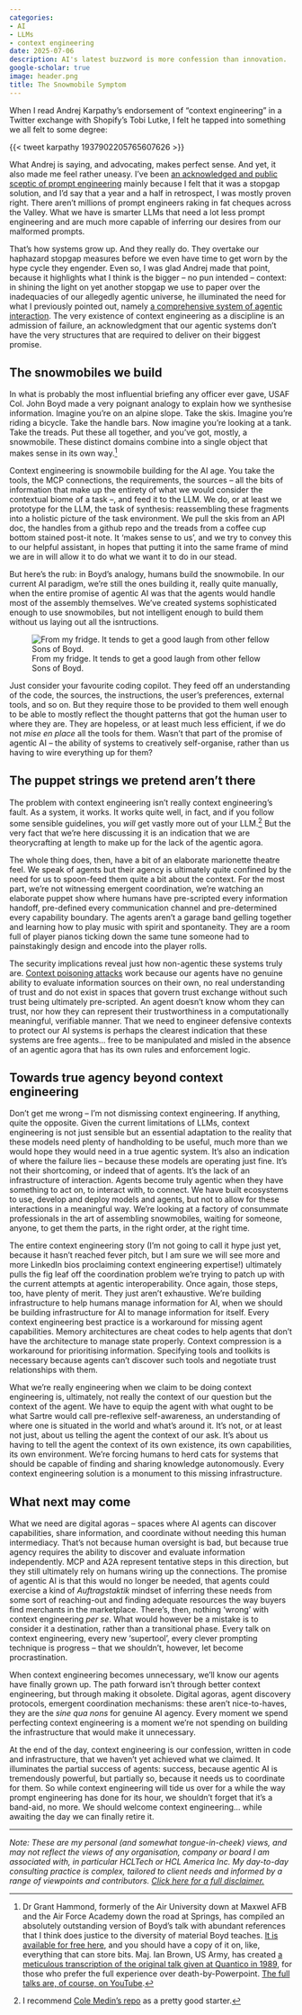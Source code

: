 ```yaml
---
categories:
- AI
- LLMs
- context engineering
date: 2025-07-06
description: AI's latest buzzword is more confession than innovation.
google-scholar: true
image: header.png
title: The Snowmobile Symptom
---
```


When I read Andrej Karpathy's endorsement of "context engineering" in a Twitter exchange with Shopify's Tobi Lutke, I felt he tapped into something we all felt to some degree:

{{< tweet karpathy 1937902205765607626 >}}

What Andrej is saying, and advocating, makes perfect sense. And yet, it also made me feel rather uneasy. I've been [an acknowledged and public sceptic of prompt engineering](https://chrisvoncsefalvay.com/posts/prompt-engineering/) mainly because I felt that it was a stopgap solution, and I'd say that a year and a half in retrospect, I was mostly proven right. There aren't millions of prompt engineers raking in fat cheques across the Valley. What we have is smarter LLMs that need a lot less prompt engineering and are much more capable of inferring our desires from our malformed prompts. 
 
That's how systems grow up. And they really do. They overtake our haphazard stopgap measures before we even have time to get worn by the hype cycle they engender. Even so, I was glad Andrej made that point, because it highlights what I think is the bigger -- no pun intended -- context: in shining the light on yet another stopgap we use to paper over the inadequacies of our allegedly agentic universe, he illuminated the need for what I previously pointed out, namely [a comprehensive system of agentic interaction](https://chrisvoncsefalvay.com/posts/agents-agora/). The very existence of context engineering as a discipline is an admission of failure, an acknowledgment that our agentic systems don't have the very structures that are required to deliver on their biggest promise.


## The snowmobiles we build

In what is probably the most influential briefing any officer ever gave, USAF Col. John Boyd made a very poignant analogy to explain how we synthesise information. Imagine you're on an alpine slope. Take the skis. Imagine you're riding a bicycle. Take the handle bars. Now imagine you're looking at a tank. Take the treads. Put these all together, and you've got, mostly, a snowmobile. These distinct domains combine into a single object that makes sense in its own way.^[Dr Grant Hammond, formerly of the Air University down at Maxwel AFB and the Air Force Academy down the road at Springs, has compiled an absolutely outstanding version of Boyd's talk with abundant references that I think does justice to the diversity of material Boyd teaches. [It is available for free here](https://www.airuniversity.af.edu/AUPress/Display/Article/1528758/a-discourse-on-winning-and-losing/), and you should have a copy of it on, like, everything that can store bits. Maj. Ian Brown, US Army, has created [a meticulous transcription of the original talk given at Quantico in 1989](https://static1.squarespace.com/static/5497331ae4b0148a6141bd47/t/5af842f8758d4615555d3f6d/1526219514965/Patterns+of+Conflict+Transcript.pdf), for those who prefer the full experience over death-by-Powerpoint. [The full talks are, of course, on YouTube](https://youtu.be/9iiQlBaGJQA?si=2iyrCETetLKZ_gdE).]

Context engineering is snowmobile building for the AI age. You take the tools, the MCP connections, the requirements, the sources -- all the bits of information that make up the entirety of what we would consider the contextual biome of a task --, and feed it to the LLM. We do, or at least we prototype for the LLM, the task of synthesis: reassembling these fragments into a holistic picture of the task environment. We pull the skis from an API doc, the handles from a github repo and the treads from a coffee cup bottom stained post-it note. It 'makes sense to us', and we try to convey this to our helpful assistant, in hopes that putting it into the same frame of mind we are in will allow it to do what we want it to do in our stead.

But here's the rub: in Boyd's analogy, humans build the snowmobile. In our current AI paradigm, we're still the ones building it, really quite manually, when the entire promise of agentic AI was that the agents would handle most of the assembly themselves. We've created systems sophisticated enough to use snowmobiles, but not intelligent enough to build them without us laying out all the isntructions. 

::: {.column-margin}
![From my fridge. It tends to get a good laugh from other fellow Sons of Boyd.](IMG_2722.jpeg)
:::

Just consider your favourite coding copilot. They feed off an understanding of the code, the sources, the instructions, the user's preferences, external tools, and so on. But they require those to be provided to them well enough to be able to mostly reflect the thought patterns that got the human user to where they are. They are hopeless, or at least much less efficient, if we do not _mise en place_ all the tools for them. Wasn't that part of the promise of agentic AI -- the ability of systems to creatively self-organise, rather than us having to wire everything up for them?


## The puppet strings we pretend aren't there

The problem with context engineering isn't really context engineering's fault. As a system, it works. It works quite well, in fact, and if you follow some sensible guidelines, you _will_ get vastly more out of your LLM.^[I recommend [Cole Medin's repo](https://github.com/coleam00/context-engineering-intro) as a pretty good starter.] But the very fact that we're here discussing it is an indication that we are theorycrafting at length to make up for the lack of the agentic agora. 

The whole thing does, then, have a bit of an elaborate marionette theatre feel. We speak of agents but their agency is ultimately quite confined by the need for us to spoon-feed them quite a bit about the context. For the most part, we're not witnessing emergent coordination, we're watching an elaborate puppet show where humans have pre-scripted every information handoff, pre-defined every communication channel and pre-determined every capability boundary. The agents aren't a garage band gelling together and learning how to play music with spirit and spontaneity. They are a room full of player pianos ticking down the same tune someone had to painstakingly design and encode into the player rolls.

The security implications reveal just how non-agentic these systems truly are. [Context poisoning attacks](https://www.solo.io/blog/deep-dive-mcp-and-a2a-attack-vectors-for-ai-agents) work because our agents have no genuine ability to evaluate information sources on their own, no real understanding of trust and do not exist in spaces that govern trust exchange without such trust being ultimately pre-scripted. An agent doesn't know whom they can trust, nor how they can represent their trustworthiness in a computationally meaningful, verifiable manner. That we  need to engineer defensive contexts to protect our AI systems is perhaps the clearest indication that these systems are free agents... free to be manipulated and misled in the absence of an agentic agora that has its own rules and enforcement logic. 


## Towards true agency beyond context engineering

Don't get me wrong -- I'm not dismissing context engineering. If anything, quite the opposite. Given the current limitations of LLMs, context engineering is not just sensible but an essential adaptation to the reality that these models need plenty of handholding to be useful, much more than we would hope they would need in a true agentic system. It's also an indication of where the failure lies -- because these models are operating just fine. It's not their shortcoming, or indeed that of agents. It's the lack of an infrastructure of interaction. Agents become truly agentic when they have something to act on, to interact with, to connect. We have built ecosystems to use, develop and deploy models and agents, but not to allow for these interactions in a meaningful way. We're looking at a factory of consummate professionals in the art of assembling snowmobiles, waiting for someone, anyone, to get them the parts, in the right order, at the right time. 

The entire context engineering story (I'm not going to call it hype just yet, because it hasn't reached fever pitch, but I am sure we will see more and more LinkedIn bios proclaiming context engineering expertise!) ultimately pulls the fig leaf off the coordination problem we're trying to patch up with the current attempts at agentic interoperability. Once again, those steps, too, have plenty of merit. They just aren't exhaustive. We're building infrastructure to help humans manage information for AI, when we should be building infrastructure for AI to manage information for itself. Every context engineering best practice is a workaround for missing agent capabilities. Memory architectures are cheat codes to help agents that don't have the architecture to manage state properly. Context compression is a workaround for prioritising information. Specifying tools and toolkits is necessary because agents can't discover such tools and negotiate trust relationships with them. 

What we're really engineering when we claim to be doing context engineering is, ultimately, not really the context of our question but the context of the agent. We have to equip the agent with what ought to be what Sartre would call pre-reflexive self-awareness, an understanding of where one is situated in the world and what's around it. It's not, or at least not just, about us telling the agent the context of our ask. It's about us having to tell the agent the context of its own existence, its own capabilities, its own environment. We're forcing humans to herd cats for systems that should be capable of finding and sharing knowledge autonomously. Every context engineering solution is a monument to this missing infrastructure.


## What next may come

What we need are digital agoras -- spaces where AI agents can discover capabilities, share information, and coordinate without needing this human intermediacy. That's not because human oversight is bad, but because true agency requires the ability to discover and evaluate information independently. MCP and A2A represent tentative steps in this direction, but they still ultimately rely on humans wiring up the connections. The promise of agentic AI is that this would no longer be needed, that agents could exercise a kind of _Auftragstaktik_ mindset of inferring these needs from some sort of reaching-out and finding adequate resources the way buyers find merchants in the marketplace. There's, then, nothing 'wrong' with context engineering _per se_. What would however be a mistake is to consider it a destination, rather than a transitional phase. Every talk on context engineering, every new 'supertool', every clever prompting technique is progress -- that we shouldn't, however, let become procrastination. 

When context engineering becomes unnecessary, we'll know our agents have finally grown up. The path forward isn't through better context engineering, but through making it obsolete. Digital agoras, agent discovery protocols, emergent coordination mechanisms: these aren't nice-to-haves, they are the _sine qua nons_ for genuine AI agency. Every moment we spend perfecting context engineering is a moment we're not spending on building the infrastructure that would make it unnecessary.

At the end of the day, context engineering is our confession, written in code and infrastructure, that we haven't yet achieved what we claimed. It illuminates the partial success of agents: success, because agentic AI is tremendously powerful, but partially so, because it needs us to coordinate for them. So while context engineering will tide us over for a while the way prompt engineering has done for its hour, we shouldn't forget that it's a band-aid, no more. We should welcome context engineering... while awaiting the day we can finally retire it.

---

_Note: These are my personal (and somewhat tongue-in-cheek) views, and may not reflect the views of any organisation, company or board I am associated with, in particular HCLTech or HCL America Inc. My day-to-day consulting practice is complex, tailored to client needs and informed by a range of viewpoints and contributors. [Click here for a full disclaimer.](https://chrisvoncsefalvay.com/disclaimer)_
